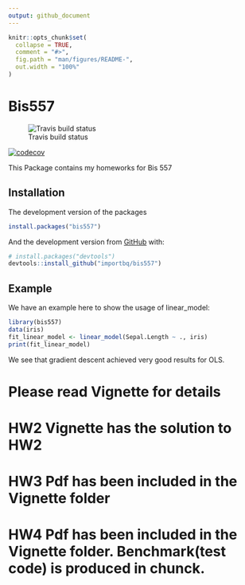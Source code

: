 ```yaml
---
output: github_document
---
```


<!-- README.md is generated from README.Rmd. Please edit that file -->

```r
knitr::opts_chunk$set(
  collapse = TRUE,
  comment = "#>",
  fig.path = "man/figures/README-",
  out.width = "100%"
)
```

# Bis557

<!-- badges: start -->
![Travis build status](https://travis-ci.com/importbq/bis557.svg?token=XyjFaGxnEDaFXgSHunRQ&branch=master)

[![codecov](https://codecov.io/gh/importbq/bis557/branch/master/graph/badge.svg)](https://codecov.io/gh/importbq/bis557)
<!-- badges: end -->


This Package contains my homeworks for Bis 557

## Installation

The development version of the packages

``` r
install.packages("bis557")
```

And the development version from [GitHub](https://github.com/) with:

``` r
# install.packages("devtools")
devtools::install_github("importbq/bis557")
```
## Example

We have an example here to show the usage of linear_model:

```r
library(bis557)
data(iris)
fit_linear_model <- linear_model(Sepal.Length ~ ., iris)
print(fit_linear_model)
```
We see that gradient descent achieved very good results for OLS.

# Please read Vignette for details

# HW2 Vignette has the solution to HW2

# HW3 Pdf has been included in the Vignette folder

# HW4 Pdf has been included in the Vignette folder. Benchmark(test code) is produced in chunck.
